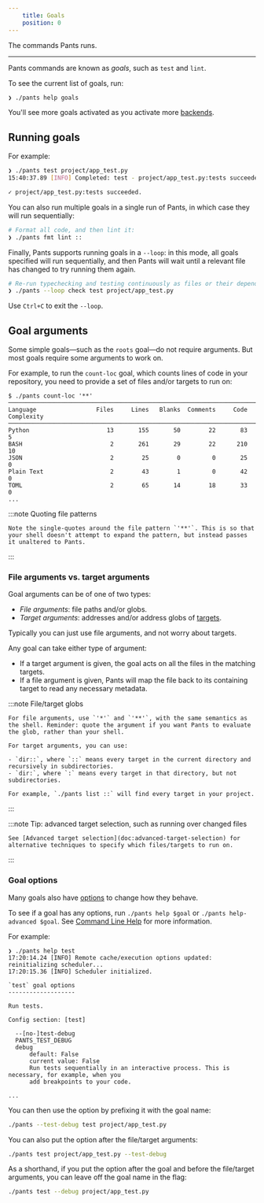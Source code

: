 ```yaml
---
    title: Goals
    position: 0
---
```



The commands Pants runs.

---

Pants commands are known as _goals_, such as `test` and `lint`.

To see the current list of goals, run:

```bash
❯ ./pants help goals
```

You'll see more goals activated as you activate more [backends](doc:enabling-backends).

## Running goals

For example:

```bash
❯ ./pants test project/app_test.py
15:40:37.89 [INFO] Completed: test - project/app_test.py:tests succeeded.

✓ project/app_test.py:tests succeeded.
```

You can also run multiple goals in a single run of Pants, in which case they will run sequentially:

```bash
# Format all code, and then lint it:
❯ ./pants fmt lint ::
```

Finally, Pants supports running goals in a `--loop`: in this mode, all goals specified will run sequentially, and then Pants will wait until a relevant file has changed to try running them again.

```bash
# Re-run typechecking and testing continuously as files or their dependencies change:
❯ ./pants --loop check test project/app_test.py
```

Use `Ctrl+C` to exit the `--loop`.

## Goal arguments

Some simple goals—such as the `roots` goal—do not require arguments. But most goals require some arguments to work on.

For example, to run the `count-loc` goal, which counts lines of code in your repository, you need to provide a set of files and/or targets to run on:

```text title="Shell"
$ ./pants count-loc '**'
───────────────────────────────────────────────────────────────────────────────
Language                 Files     Lines   Blanks  Comments     Code Complexity
───────────────────────────────────────────────────────────────────────────────
Python                      13       155       50        22       83          5
BASH                         2       261       29        22      210         10
JSON                         2        25        0         0       25          0
Plain Text                   2        43        1         0       42          0
TOML                         2        65       14        18       33          0
...
```

:::note Quoting file patterns

    Note the single-quotes around the file pattern `'**'`. This is so that your shell doesn't attempt to expand the pattern, but instead passes it unaltered to Pants.

:::

### File arguments vs. target arguments

Goal arguments can be of one of two types:

- _File arguments_: file paths and/or globs.
- _Target arguments_: addresses and/or address globs of [targets](doc:targets).

Typically you can just use file arguments, and not worry about targets.

Any goal can take either type of argument:

- If a target argument is given, the goal acts on all the files in the matching targets.
- If a file argument is given, Pants will map the file back to its containing target to read any necessary metadata.

:::note File/target globs

    For file arguments, use `'*'` and `'**'`, with the same semantics as the shell. Reminder: quote the argument if you want Pants to evaluate the glob, rather than your shell.

    For target arguments, you can use:

    - `dir::`, where `::` means every target in the current directory and recursively in subdirectories.
    - `dir:`, where `:` means every target in that directory, but not subdirectories.

    For example, `./pants list ::` will find every target in your project.

:::

:::note Tip: advanced target selection, such as running over changed files

    See [Advanced target selection](doc:advanced-target-selection) for alternative techniques to specify which files/targets to run on.

:::

### Goal options

Many goals also have [options](doc:options) to change how they behave.

To see if a goal has any options, run `./pants help $goal` or `./pants help-advanced $goal`. See [Command Line Help](doc:getting-help) for more information.

For example:

```
❯ ./pants help test
17:20:14.24 [INFO] Remote cache/execution options updated: reinitializing scheduler...
17:20:15.36 [INFO] Scheduler initialized.

`test` goal options
-------------------

Run tests.

Config section: [test]

  --[no-]test-debug
  PANTS_TEST_DEBUG
  debug
      default: False
      current value: False
      Run tests sequentially in an interactive process. This is necessary, for example, when you
      add breakpoints to your code.

...
```

You can then use the option by prefixing it with the goal name:

```bash
./pants --test-debug test project/app_test.py
```

You can also put the option after the file/target arguments:

```bash
./pants test project/app_test.py --test-debug
```

As a shorthand, if you put the option after the goal and before the file/target arguments, you can leave off the goal name in the flag:

```bash
./pants test --debug project/app_test.py
```
